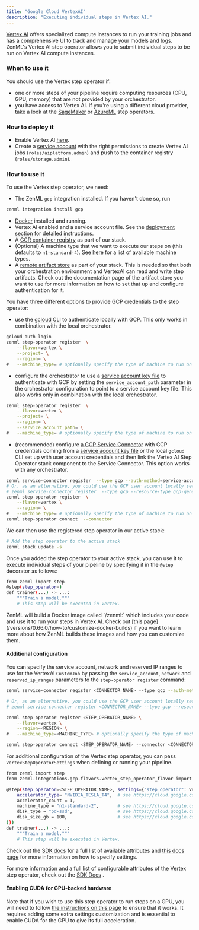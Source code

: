 ```yaml
---
title: "Google Cloud VertexAI"
description: "Executing individual steps in Vertex AI."
---
```


[Vertex AI](https://cloud.google.com/vertex-ai) offers specialized compute instances to run your training jobs and has a comprehensive UI to track and manage your models and logs. ZenML's Vertex AI step operator allows you to submit individual steps to be run on Vertex AI compute instances.

### When to use it

You should use the Vertex step operator if:

* one or more steps of your pipeline require computing resources (CPU, GPU, memory) that are not provided by your orchestrator.
* you have access to Vertex AI. If you're using a different cloud provider, take a look at the [SageMaker](/stack-components/step-operators/sagemaker) or [AzureML](/stack-components/step-operators/azureml) step operators.

### How to deploy it

* Enable Vertex AI [here](https://console.cloud.google.com/vertex-ai).
* Create a [service account](https://cloud.google.com/iam/docs/service-accounts) with the right permissions to create Vertex AI jobs (`roles/aiplatform.admin`) and push to the container registry (`roles/storage.admin`).

### How to use it

To use the Vertex step operator, we need:

* The ZenML `gcp` integration installed. If you haven't done so, run

```bash
zenml integration install gcp
```
* [Docker](https://www.docker.com) installed and running.
* Vertex AI enabled and a service account file. See the [deployment section](/stack-components/step-operators/vertex#how-to-deploy-it) for detailed instructions.
* A [GCR container registry](/stack-components/container-registries/gcp) as part of our stack.
* (Optional) A machine type that we want to execute our steps on (this defaults to `n1-standard-4`). See [here](https://cloud.google.com/vertex-ai/docs/training/configure-compute#machine-types) for a list of available machine types.
* A [remote artifact store](/stack-components/artifact-stores) as part of your stack. This is needed so that both your orchestration environment and VertexAI can read and write step artifacts. Check out the documentation page of the artifact store you want to use for more information on how to set that up and configure authentication for it.

You have three different options to provide GCP credentials to the step operator:

* use the [gcloud CLI](https://cloud.google.com/sdk/gcloud) to authenticate locally with GCP. This only works in combination with the local orchestrator.

```bash
gcloud auth login
zenml step-operator register  \
    --flavor=vertex \
    --project= \
    --region= \
#   --machine_type= # optionally specify the type of machine to run on
```
* configure the orchestrator to use a [service account key file](https://cloud.google.com/iam/docs/creating-managing-service-account-keys) to authenticate with GCP by setting the `service_account_path` parameter in the orchestrator configuration to point to a service account key file. This also works only in combination with the local orchestrator.

```bash
zenml step-operator register  \
    --flavor=vertex \
    --project= \
    --region= \
    --service_account_path= \
#   --machine_type= # optionally specify the type of machine to run on
```
* (recommended) configure [a GCP Service Connector](/usage/resource-data-management/auth-management/gcp-service-connector) with GCP credentials coming from a [service account key file](https://cloud.google.com/iam/docs/creating-managing-service-account-keys) or the local `gcloud` CLI set up with user account credentials and then link the Vertex AI Step Operator stack component to the Service Connector. This option works with any orchestrator.

```bash
zenml service-connector register  --type gcp --auth-method=service-account --project_id= --service_account_json=@ --resource-type gcp-generic
# Or, as an alternative, you could use the GCP user account locally set up with gcloud
# zenml service-connector register  --type gcp --resource-type gcp-generic --auto-configure
zenml step-operator register  \
    --flavor=vertex \
    --region= \
#   --machine_type= # optionally specify the type of machine to run on
zenml step-operator connect  --connector
```

We can then use the registered step operator in our active stack:


```bash
# Add the step operator to the active stack
zenml stack update -s
```

Once you added the step operator to your active stack, you can use it to execute individual steps of your pipeline by specifying it in the `@step` decorator as follows:


```bash
from zenml import step
@step(step_operator=)
def trainer(...) -> ...:
    """Train a model."""
    # This step will be executed in Vertex.
```

<Info>
    ZenML will build a Docker image called `<CONTAINER_REGISTRY_URI>/zenml:<PIPELINE_NAME>` which includes your code and use it to run your steps in Vertex AI. Check out [this page](/versions/0.66.0/how-to/customize-docker-builds) if you want to learn more about how ZenML builds these images and how you can customize them.
</Info>

#### Additional configuration

You can specify the service account, network and reserved IP ranges to use for the VertexAI `CustomJob` by passing the `service_account`, `network` and `reserved_ip_ranges` parameters to the `step-operator register` command:

```bash
zenml service-connector register <CONNECTOR_NAME> --type gcp --auth-method=service-account --project_id=<PROJECT_ID> --service_account_json=@<SERVICE_ACCOUNT_PATH> --resource-type gcp-generic

# Or, as an alternative, you could use the GCP user account locally set up with gcloud
# zenml service-connector register <CONNECTOR_NAME> --type gcp --resource-type gcp-generic --auto-configure

zenml step-operator register <STEP_OPERATOR_NAME> \
    --flavor=vertex \
    --region=<REGION> \
#   --machine_type=<MACHINE_TYPE> # optionally specify the type of machine to run on

zenml step-operator connect <STEP_OPERATOR_NAME> --connector <CONNECTOR_NAME>
```

For additional configuration of the Vertex step operator, you can pass `VertexStepOperatorSettings` when defining or running your pipeline.


```bash
from zenml import step
from zenml.integrations.gcp.flavors.vertex_step_operator_flavor import VertexStepOperatorSettings

@step(step_operator=<STEP_OPERATOR_NAME>, settings={"step_operator": VertexStepOperatorSettings(
    accelerator_type= "NVIDIA_TESLA_T4",  # see https://cloud.google.com/vertex-ai/docsversions/0.66.0/reference/rest/v1/MachineSpec#AcceleratorType
    accelerator_count = 1,
    machine_type = "n1-standard-2",       # see https://cloud.google.com/vertex-ai/docs/training/configure-compute#machine-types
    disk_type = "pd-ssd",                 # see https://cloud.google.com/vertex-ai/docs/training/configure-storage#disk-types
    disk_size_gb = 100,                   # see https://cloud.google.com/vertex-ai/docs/training/configure-storage#disk-size
)})
def trainer(...) -> ...:
    """Train a model."""
    # This step will be executed in Vertex.
```

Check out the [SDK docs](https://sdkdocs.zenml.io/latest/integration%5Fcode%5Fdocs/integrations-gcp/#zenml.integrations.gcp.flavors.vertex%5Fstep%5Foperator%5Fflavor.VertexStepOperatorSettings) for a full list of available attributes and [this docs page](/versions/0.66.0/how-to/use-configuration-files/runtime-configuration) for more information on how to specify settings.

For more information and a full list of configurable attributes of the Vertex step operator, check out the [SDK Docs](https://sdkdocs.zenml.io/latest/integration%5Fcode%5Fdocs/integrations-gcp/#zenml.integrations.gcp.step%5Foperators.vertex%5Fstep%5Foperator.VertexStepOperator) .

#### Enabling CUDA for GPU-backed hardware

Note that if you wish to use this step operator to run steps on a GPU, you will need to follow [the instructions on this page](/versions/0.66.0/how-to/training-with-gpus) to ensure that it works. It requires adding some extra settings customization and is essential to enable CUDA for the GPU to give its full acceleration.
